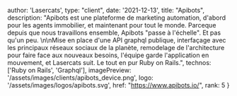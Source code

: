   author: 'Lasercats',
  type: "client",
  date: '2021-12-13',
  title: "Apibots",
  description:
    "Apibots est une plateforme de marketing automation, d'abord pour les agents immobilier, et maintenant pour tout le monde. Parceque depuis que nous travaillons ensemble, Apibots \"passe à l'échelle\". Et pas qu'un peu. \n\nMise en place d'une API graphql publique, interfaçage avec les principaux réseaux sociaux de la planète, remodelage de l'architecture pour faire face aux nouveaux besoins, l'équipe garde l'application en mouvement, et Lasercats suit. Le tout en pur Ruby on Rails.",
  technos: ['Ruby on Rails', 'Graphql'],
  imagePreview: '/assets/images/clients/apibots_device.png',
  logo: '/assets/images/logos/apibots.svg',
  href: "https://www.apibots.io/",
  rank: 5
}
